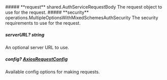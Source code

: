 
<Collapsible>
    ##### **request** shared.AuthServiceRequestBody
    The request object to use for the request.
    <Collapsible.Break/>
    <AuthServiceRequestBody/>
</Collapsible>

<Collapsible>
    ##### **security** operations.MultipleOptionsWithMixedSchemesAuthSecurity
    The security requirements to use for the request.
    <Collapsible.Break/>
    <MultipleOptionsWithMixedSchemesAuthSecurity/>
</Collapsible>

##### **serverURL?** string
An optional server URL to use.

##### **config?** [AxiosRequestConfig](https://axios-http.com/docs/req_config)
Available config options for making requests.

